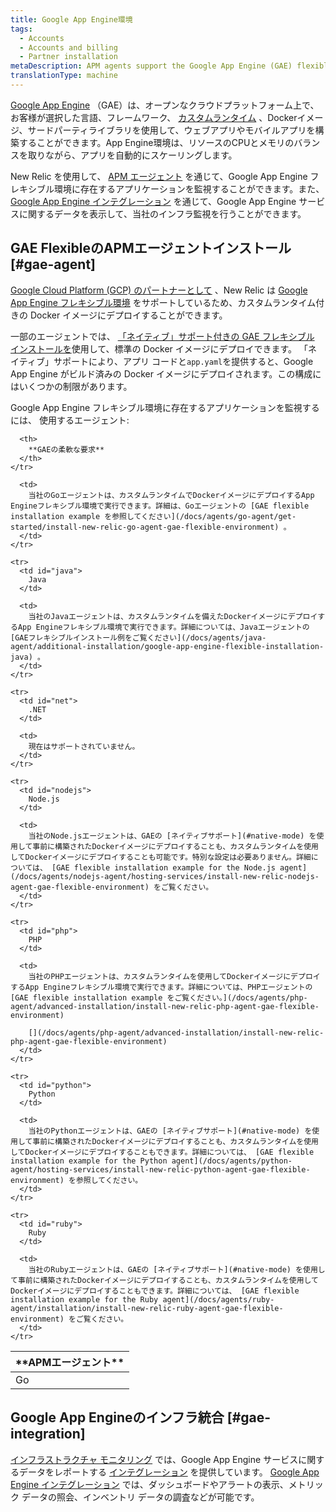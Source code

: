 ```yaml
---
title: Google App Engine環境
tags:
  - Accounts
  - Accounts and billing
  - Partner installation
metaDescription: APM agents support the Google App Engine (GAE) flexible environment to build web and mobile apps on an open cloud platform.
translationType: machine
---
```


[Google App Engine](https://cloud.google.com/appengine/) （GAE）は、オープンなクラウドプラットフォーム上で、お客様が選択した言語、フレームワーク、 [カスタムランタイム](https://cloud.google.com/appengine/docs/flexible/custom-runtimes/) 、Dockerイメージ、サードパーティライブラリを使用して、ウェブアプリやモバイルアプリを構築することができます。App Engine環境は、リソースのCPUとメモリのバランスを取りながら、アプリを自動的にスケーリングします。

New Relic を使用して、 [APM エージェント](#gae-agent) を通じて、Google App Engine フレキシブル環境に存在するアプリケーションを監視することができます。また、 [Google App Engine インテグレーション](#gae-integration) を通じて、Google App Engine サービスに関するデータを表示して、当社のインフラ監視を行うことができます。

## GAE FlexibleのAPMエージェントインストール [#gae-agent]

[Google Cloud Platform (GCP) のパートナーとして](https://newrelic.com/partner/gcp) 、New Relic は [Google App Engine フレキシブル環境](https://cloud.google.com/appengine/docs/flexible/) をサポートしているため、カスタムランタイム付きの Docker イメージにデプロイすることができます。

一部のエージェントでは、 [「ネイティブ」サポート付きの GAE フレキシブル インストールを](https://cloud.google.com/appengine/docs/flexible/)使用して、標準の Docker イメージにデプロイできます。 「ネイティブ」サポートにより、アプリ コードと`app.yaml`を提供すると、Google App Engine がビルド済みの Docker イメージにデプロイされます。この構成にはいくつかの制限があります。

Google App Engine フレキシブル環境に存在するアプリケーションを監視するには、 <InlinePopover type="apm"/>使用するエージェント:

<table>
  <thead>
    <tr>
      <th style={{ width: "150px" }}>
        **APMエージェント**
      </th>

      <th>
        **GAEの柔軟な要求**
      </th>
    </tr>
  </thead>

  <tbody>
    <tr>
      <td id="go">
        Go
      </td>

      <td>
        当社のGoエージェントは、カスタムランタイムでDockerイメージにデプロイするApp Engineフレキシブル環境で実行できます。詳細は、Goエージェントの [GAE flexible installation example を参照してください](/docs/agents/go-agent/get-started/install-new-relic-go-agent-gae-flexible-environment) 。
      </td>
    </tr>

    <tr>
      <td id="java">
        Java
      </td>

      <td>
        当社のJavaエージェントは、カスタムランタイムを備えたDockerイメージにデプロイするApp Engineフレキシブル環境で実行できます。詳細については、Javaエージェントの [GAEフレキシブルインストール例をご覧ください](/docs/agents/java-agent/additional-installation/google-app-engine-flexible-installation-java) 。
      </td>
    </tr>

    <tr>
      <td id="net">
        .NET
      </td>

      <td>
        現在はサポートされていません。
      </td>
    </tr>

    <tr>
      <td id="nodejs">
        Node.js
      </td>

      <td>
        当社のNode.jsエージェントは、GAEの [ネイティブサポート](#native-mode) を使用して事前に構築されたDockerイメージにデプロイすることも、カスタムランタイムを使用してDockerイメージにデプロイすることも可能です。特別な設定は必要ありません。詳細については、 [GAE flexible installation example for the Node.js agent](/docs/agents/nodejs-agent/hosting-services/install-new-relic-nodejs-agent-gae-flexible-environment) をご覧ください。
      </td>
    </tr>

    <tr>
      <td id="php">
        PHP
      </td>

      <td>
        当社のPHPエージェントは、カスタムランタイムを使用してDockerイメージにデプロイするApp Engineフレキシブル環境で実行できます。詳細については、PHPエージェントの [GAE flexible installation example をご覧ください。](/docs/agents/php-agent/advanced-installation/install-new-relic-php-agent-gae-flexible-environment)

        [](/docs/agents/php-agent/advanced-installation/install-new-relic-php-agent-gae-flexible-environment)
      </td>
    </tr>

    <tr>
      <td id="python">
        Python
      </td>

      <td>
        当社のPythonエージェントは、GAEの [ネイティブサポート](#native-mode) を使用して事前に構築されたDockerイメージにデプロイすることも、カスタムランタイムを使用してDockerイメージにデプロイすることもできます。詳細については、 [GAE flexible installation example for the Python agent](/docs/agents/python-agent/hosting-services/install-new-relic-python-agent-gae-flexible-environment) を参照してください。
      </td>
    </tr>

    <tr>
      <td id="ruby">
        Ruby
      </td>

      <td>
        当社のRubyエージェントは、GAEの [ネイティブサポート](#native-mode) を使用して事前に構築されたDockerイメージにデプロイすることも、カスタムランタイムを使用してDockerイメージにデプロイすることもできます。詳細については、 [GAE flexible installation example for the Ruby agent](/docs/agents/ruby-agent/installation/install-new-relic-ruby-agent-gae-flexible-environment) をご覧ください。
      </td>
    </tr>
  </tbody>
</table>

## Google App Engineのインフラ統合 [#gae-integration]

[インフラストラクチャ モニタリング](/docs/infrastructure) では、Google App Engine サービスに関するデータをレポートする [インテグレーション](/docs/infrastructure/integrations-getting-started/getting-started/introduction-infrastructure-integrations) を提供しています。 [Google App Engine インテグレーション](/docs/gcp-gcp_appengine-integration) では、ダッシュボードやアラートの表示、メトリック データの照会、インベントリ データの調査などが可能です。